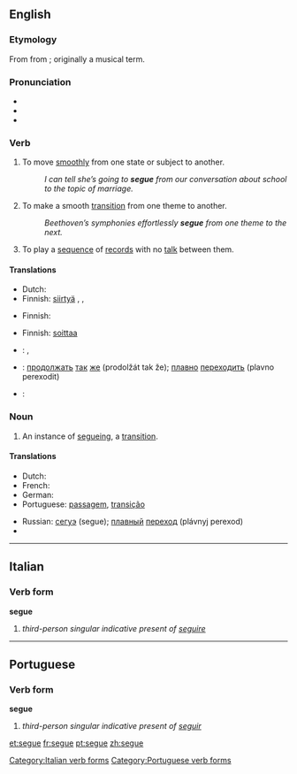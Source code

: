 ==English==
{{was wotd|2006|December|7}}

===Etymology===
From {{etyl|it|en}} {{term|seguire||to follow|lang=it}} from {{etyl|la|en}} {{term|sequor|lang=la}}; originally a musical term.

===Pronunciation===
* {{IPA|/ˈsɛɡweɪ/|}}
* {{audio|en-us-segue.ogg|Audio (US)}}
* {{homophones|lang=en|Segway}}

===Verb===
{{en-verb|segues|segueing|segued|segued}}

# To move [[smoothly]] from one state or subject to another.
#: ''I can tell she’s going to '''segue''' from our conversation about school to the topic of marriage.''
# {{music}} To make a smooth [[transition]] from one theme to another.
#: ''Beethoven’s symphonies effortlessly '''segue''' from one theme to the next.''
# {{context|of a disk jockey}} To play a [[sequence]] of [[record]]s with no [[talk]] between them.

====Translations====
{{trans-top|to move smoothly from one topic to another}}
* Dutch: {{t+|nl|van}} {{t+|nl|thema}} {{t+|nl|wisselen}}
* Finnish: [[siirtyä#Finnish|siirtyä]] {{t-|fi|juohevasti}}, {{t-|fi|sujuvasti}}, {{t-|fi|huomaamatta}}
{{trans-mid}}
{{trans-bottom}}

{{trans-top|music: to move smoothly from one theme to another}}
* Finnish: {{t+|fi|liukua}}
{{trans-mid}}
{{trans-bottom}}

{{trans-top|to play a sequence of records without talking in between}}
* Finnish: [[soittaa#Finnish|soittaa]] {{t+|fi|putkeen}}
{{trans-mid}}
{{trans-bottom}}

{{checktrans-top}}
* {{ttbc|pt}}: {{t+|pt|passar}}, {{t+|pt|mudar}}
* {{ttbc|ru}}: [[продолжать]] [[так]] [[же]] (prodolžát tak že); [[плавно]] [[переходить]] (plavno perexodit)
{{trans-mid}}
* {{ttbc|es}}: {{t-|es|transición suave}}
{{trans-bottom}}

===Noun===
{{en-noun}}

# An instance of [[segueing]], a [[transition]].

====Translations====
{{trans-top|an instance of segueing, a transition}}
* Dutch: {{t+|nl|overgang|m}}
* French: {{t+|fr|transition|f}}
* German: {{t+|de|Übergang|m}}
* Portuguese: [[passagem]], [[transição]]
{{trans-mid}}
* Russian: [[сегуэ]] (segue); [[плавный]] [[переход]] (plávnyj perexod)
* {{trreq|es}}
{{trans-bottom}}

----

==Italian==

{{rfp|lang=it}}

===Verb form===
'''segue'''

# ''third-person singular indicative present of [[seguire]]''

[[Category:Italian verb forms]]

----

==Portuguese==

{{rfp|lang=pt}}

===Verb form===
'''segue'''

# ''third-person singular indicative present of [[seguir]]''

[[Category:Portuguese verb forms]]

[[et:segue]]
[[fr:segue]]
[[pt:segue]]
[[zh:segue]]